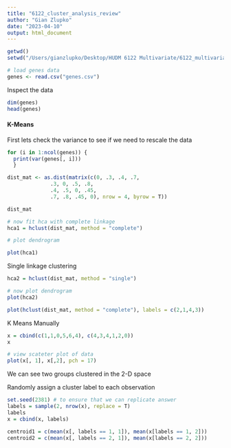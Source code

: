 ```yaml
---
title: "6122_cluster_analysis_review"
author: "Gian Zlupko"
date: "2023-04-10"
output: html_document
---
```








```r
getwd() 
setwd("/Users/gianzlupko/Desktop/HUDM 6122 Multivariate/6122_multivariate/data")

# load genes data 
genes <- read.csv("genes.csv")
```

Inspect the data
```r
dim(genes) 
head(genes) 
```



#### K-Means


First lets check the variance to see if we need to rescale the data 
```r
for (i in 1:ncol(genes)) { 
  print(var(genes[, i])) 
  }
```


```r
dist_mat <- as.dist(matrix(c(0, .3, .4, .7,
              .3, 0, .5, .8, 
              .4, .5, 0, .45, 
              .7, .8, .45, 0), nrow = 4, byrow = T)) 

dist_mat

# now fit hca with complete linkage 
hca1 = hclust(dist_mat, method = "complete")

# plot dendrogram

plot(hca1) 
```



Single linkage clustering

```r
hca2 = hclust(dist_mat, method = "single") 

# now plot dendrogram 
plot(hca2) 
```


```r
plot(hclust(dist_mat, method = "complete"), labels = c(2,1,4,3))
```



K Means Manually


```r
x = cbind(c(1,1,0,5,6,4), c(4,3,4,1,2,0))
x

# view scateter plot of data
plot(x[, 1], x[,2], pch = 17)
```
We can see two groups clustered in the 2-D space 


Randomly assign a cluster label to each observation 
```r
set.seed(2381) # to ensure that we can replicate answer 
labels = sample(2, nrow(x), replace = T)
labels 
x = cbind(x, labels)
```



```r
centroid1 = c(mean(x[, labels == 1, 1]), mean(x[labels == 1, 2]))
centroid2 = c(mean(x[, labels == 2, 1]), mean(x[labels == 2, 2]))
```






